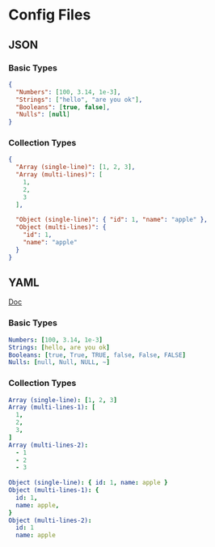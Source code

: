 # Config Files
## JSON
### Basic Types
```json
{
  "Numbers": [100, 3.14, 1e-3],
  "Strings": ["hello", "are you ok"],
  "Booleans": [true, false],
  "Nulls": [null]
}
```
### Collection Types
```json
{
  "Array (single-line)": [1, 2, 3],
  "Array (multi-lines)": [
    1,
    2,
    3
  ],
  
  "Object (single-line)": { "id": 1, "name": "apple" },
  "Object (multi-lines)": {
    "id": 1,
    "name": "apple"
  }
}
```
## YAML
[Doc](https://yaml.org/spec/1.2.2/)
### Basic Types
```yaml
Numbers: [100, 3.14, 1e-3]
Strings: [hello, are you ok]
Booleans: [true, True, TRUE, false, False, FALSE]
Nulls: [null, Null, NULL, ~]
```
### Collection Types
```yaml
Array (single-line): [1, 2, 3]
Array (multi-lines-1): [
  1,
  2,
  3,
]
Array (multi-lines-2):
  - 1
  - 2
  - 3
 
Object (single-line): { id: 1, name: apple }
Object (multi-lines-1): {
  id: 1,
  name: apple,
}
Object (multi-lines-2):
  id: 1
  name: apple
```